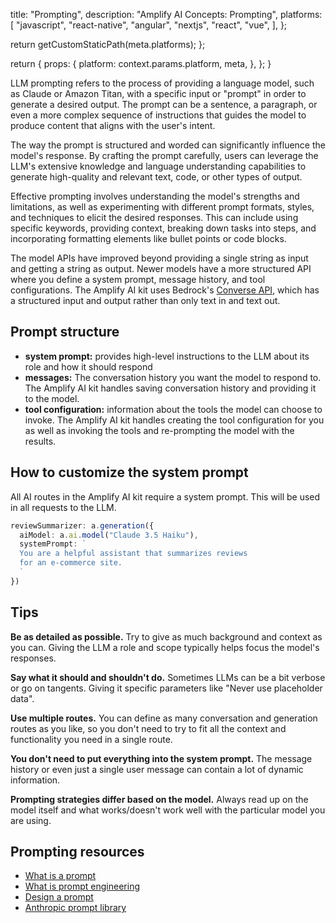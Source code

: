 
  title: "Prompting",
  description:
    "Amplify AI Concepts: Prompting",
  platforms: [
    "javascript",
    "react-native",
    "angular",
    "nextjs",
    "react",
    "vue",
  ],
};

  return getCustomStaticPath(meta.platforms);
};

  return {
    props: {
      platform: context.params.platform,
      meta,
    },
  };
}





LLM prompting refers to the process of providing a language model, such as Claude or Amazon Titan, with a specific input or "prompt" in order to generate a desired output. The prompt can be a sentence, a paragraph, or even a more complex sequence of instructions that guides the model to produce content that aligns with the user's intent.

The way the prompt is structured and worded can significantly influence the model's response. By crafting the prompt carefully, users can leverage the LLM's extensive knowledge and language understanding capabilities to generate high-quality and relevant text, code, or other types of output.

Effective prompting involves understanding the model's strengths and limitations, as well as experimenting with different prompt formats, styles, and techniques to elicit the desired responses. This can include using specific keywords, providing context, breaking down tasks into steps, and incorporating formatting elements like bullet points or code blocks.

The model APIs have improved beyond providing a single string as input and getting a string as output. Newer models have a more structured API where you define a system prompt, message history, and tool configurations. The Amplify AI kit uses Bedrock's [Converse API](https://docs.aws.amazon.com/bedrock/latest/APIReference/API_runtime_Converse.html), which has a structured input and output rather than only text in and text out. 

## Prompt structure

* **system prompt:** provides high-level instructions to the LLM about its role and how it should respond
* **messages:** The conversation history you want the model to respond to. The Amplify AI kit handles saving conversation history and providing it to the model.
* **tool configuration:** information about the tools the model can choose to invoke. The Amplify AI kit handles creating the tool configuration for you as well as invoking the tools and re-prompting the model with the results. 


## How to customize the system prompt

All AI routes in the Amplify AI kit require a system prompt. This will be used in all requests to the LLM. 

```ts
reviewSummarizer: a.generation({
  aiModel: a.ai.model("Claude 3.5 Haiku"),
  systemPrompt: `
  You are a helpful assistant that summarizes reviews
  for an e-commerce site. 
  `
})
```

## Tips

**Be as detailed as possible.** Try to give as much background and context as you can. Giving the LLM a role and scope typically helps focus the model's responses.

**Say what it should and shouldn't do.** Sometimes LLMs can be a bit verbose or go on tangents. Giving it specific parameters like "Never use placeholder data".

**Use multiple routes.** You can define as many conversation and generation routes as you like, so you don't need to try to fit all the context and functionality you need in a single route. 

**You don't need to put everything into the system prompt.** The message history or even just a single user message can contain a lot of dynamic information. 

**Prompting strategies differ based on the model.** Always read up on the model itself and what works/doesn't work well with the particular model you are using.

## Prompting resources

* [What is a prompt](https://docs.aws.amazon.com/bedrock/latest/userguide/what-is-a-prompt.html)
* [What is prompt engineering](https://docs.aws.amazon.com/bedrock/latest/userguide/what-is-prompt-engineering.html)
* [Design a prompt](https://docs.aws.amazon.com/bedrock/latest/userguide/design-a-prompt.html)
* [Anthropic prompt library](https://docs.anthropic.com/en/prompt-library/library)
